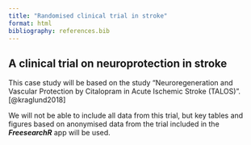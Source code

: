 ```yaml
---
title: "Randomised clinical trial in stroke"
format: html
bibliography: references.bib
---
```


## A clinical trial on neuroprotection in stroke

This case study will be based on the study "Neuroregeneration and Vascular Protection by Citalopram in Acute Ischemic Stroke (TALOS)".[@kraglund2018]

We will not be able to include all data from this trial, but key tables and figures based on anonymised data from the trial included in the ***FreesearchR*** app will be used.
